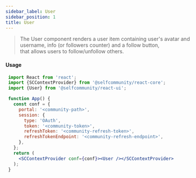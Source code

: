 ```yaml
---
sidebar_label: User
sidebar_position: 1
title: User
---
```


> The User component renders a user item containing user's avatar and username, info (or followers counter) and a follow button, <br/>
that allows users to follow/unfollow others.



<Logged><User userId={18}/></Logged>

#### Usage

```jsx
 import React from 'react';
 import {SCContextProvider} from '@selfcommunity/react-core';
 import {User} from '@selfcommunity/react-ui';

 function App() {
   const conf = {
     portal: '<community-path>',
     session: {
       type: 'OAuth',
       token: '<community-token>',
       refreshToken: '<community-refresh-token>',
       refreshTokenEndpoint: '<community-refresh-endpoint>',
     },
   };
   return (
     <SCContextProvider conf={conf}><User /></SCContextProvider>
   );
 }
```
